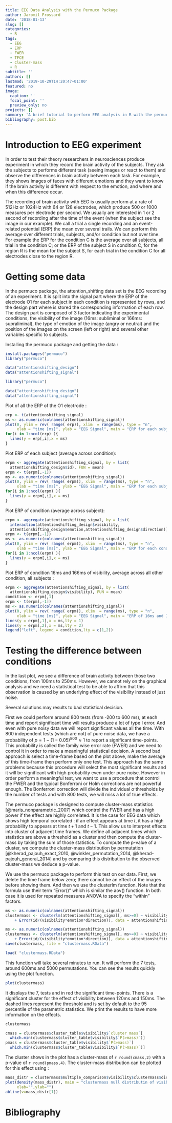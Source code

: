 ```yaml
---
title: EEG Data Analysis with the Permuco Package
author: Jaromil Frossard
date: '2018-01-13'
slug: []
categories:
  - R
tags:
  - EEG
  - ERP
  - FWER
  - TFCE
  - Cluster-mass
  - R
subtitle: ''
authors: []
lastmod: '2019-10-29T14:20:47+01:00'
featured: no
image:
  caption: ''
  focal_point: ''
  preview_only: no
projects: []
summary: 'A brief tutorial to perform EEG analysis in R with the permuco package.'
bibliography: post.bib
---
```



# Introduction to EEG experiment

In order to test their theory researchers in neurosciences produce experiment in which they record the brain activity of the subjects. They ask the subjects to performs different task (seeing images or react to them) and observe the differences in brain activity between each task. For example, they shows images of faces with different emotions and they want to know if the brain activity is different with respect to the emotion, and where and when this difference occur.

The recording of brain activity with EEG is usually perform at a rate of 512Hz or 1024Hz with 64 or 128 electrodes, which produce 500 or 1000 measures per electrode per second. We usually are interested in 1 or 2 second of recording after the time of the event (when the subject see the image in our example). We call a trial a single recording and an event-related potential (ERP) the mean over several trails. We can perform this average over different trials, subjects, and/or condition but not over time. For example the ERP for the condition C is the average over all subjects, all trial in the condition C; or the ERP of the subject S in condition C, for the region R is the mean for the subject S, for each trial in the condition C for all electrodes close to the region R.

# Getting some data

In the permuco package, the attention_shifting data set is the EEG recording of an experiment. It is split into the signal part where the ERP of the electrode O1 for each subject in each condition is represented by rows, and the design part where is stored the corresponding information of each row. The design part is composed of 3 factor indicating the experimental conditions, the visibility of the image (16ms: subliminal or 166ms: supraliminal), the type of emotion of the image (angry or neutral) and the position of the images on the screen (left or right) and several other variables specific to subjects.

Installing the permuco package and getting the data :

```r
install.packages("permuco")
library("permuco")

data("attentionshifting_design")
data("attentionshifting_signal")
```



```r
library("permuco")

data("attentionshifting_design")
data("attentionshifting_signal")
```


Plot of all the ERP of the O1 electrode :

```r
erp <- t(attentionshifting_signal)
ms <- as.numeric(colnames(attentionshifting_signal))
plot(0, ylim = rev( range( erp)), xlim  = range(ms), type = "n",
     xlab = "time [ms]", ylab = "EEG Signal", main = "ERP for each subject in each condition")
for(i in 1:ncol(erp) ){
  lines(y = erp[,i],x = ms)
}
```

Plot ERP of each subject (average across condition):

```r
erpm <- aggregate(attentionshifting_signal, by = list(
  attentionshifting_design$id), FUN = mean)
erpm <- t(erpm[,-1])
ms <- as.numeric(colnames(attentionshifting_signal))
plot(0, ylim = rev( range( erpm)), xlim  = range(ms), type = "n",
     xlab = "time [ms]", ylab = "EEG Signal", main = "ERP for each subject")
for(i in 1:ncol(erpm) ){
  lines(y = erpm[,i],x = ms)
}
```

Plot ERP of condition (average across subject):

```r
erpm <- aggregate(attentionshifting_signal, by = list(
  interaction(attentionshifting_design$visibility,
  attentionshifting_design$emotion,attentionshifting_design$direction)), FUN = mean)
erpm <- t(erpm[,-1])
ms <- as.numeric(colnames(attentionshifting_signal))
plot(0, ylim = rev( range( erpm)), xlim  = range(ms), type = "n",
     xlab = "time [ms]", ylab = "EEG Signal", main = "ERP for each condition")
for(i in 1:ncol(erpm) ){
  lines(y = erpm[,i],x = ms)
}
```



Plot ERP of condition 16ms and 166ms of visibility, average across all other condition, all subjects :

```r
erpm <- aggregate(attentionshifting_signal, by = list(
  attentionshifting_design$visibility), FUN = mean)
condition <- erpm[,1]
erpm <- t(erpm[,-1])
ms <- as.numeric(colnames(attentionshifting_signal))
plot(0, ylim = rev( range( erpm)), xlim  = range(ms), type = "n",
     xlab = "time [ms]", ylab = "EEG Signal", main = "ERP of 16ms and 166ms")
lines(y = erpm[,1],x = ms,lty = 1)
lines(y = erpm[,2],x = ms,lty = 2)
legend("left", legend = condition,lty = c(1,2))
```

# Testing the difference between conditions

In the last plot, we see a difference of brain activity between those two conditions, from 100ms to 250ms. However, we cannot rely on the graphical analysis and we need a statistical test to be able to affirm that this observation is caused by an underlying effect of the visibility instead of just noise.

Several solutions may results to bad statistical decision.

First we could perform around 800 tests (from -200 to 600 ms), at each time and report significant time will results produce a lot of type I error. And even with pure noisy data we will report significant values all the time. With 800 independent tests (which are not) of pure noise data, we have a probability of $p = 1-(1-0.05)^{800} \approx 1$ to report a significant time-points. This probability is called the family wise error rate (FWER) and we need to control it in order to make a meaningful statistical decision. A second bad approach is select a time-frame based on the plot above, make the average of this time-frame then perform only one test. This approach has the same problems because this procedure will select the most significant results and it will be significant with high probability even under pure noise. However in order perform a meaningful test, we want to use a procedure that control the FWER and the typical Bonferroni or Holm corrections are not powerful enough. The Bonferroni correction will divide the individual $\alpha$ thresholds by the number of tests and with 800 tests, we will miss a lot of true effects.

The permuco package is designed to compute cluster-mass statistics [@maris_nonparametric_2007] which control the FWER and has a high power if the effect are highly correlated. It is the case for EEG data which shows high temporal correlated : if an effect appears at time $t$, it has a high probability to appears at time $t+1$ and $t-1$. This allow us to interpret effects into cluster of adjacent time frames. We define all adjacent times which statistics are above a threshold as a cluster and then compute the cluster-mass by taking the sum of those statistics. To compute the p-value of a cluster, we compute the cluster-mass distribution by permutation [@kherad_pajouh_exact_2010, @winkler_permutation_2014, @kherad-pajouh_general_2014] and by comparing this distribution to the observed cluster-mass we deduce a p-value.

We use the permuco package to perform this test on our data. First, we delete the time frame below zero; there cannot be an effect of the images before showing them. And then we use the clusterlm function. Note that the formula use their term "Error()" which is similar the aov() function. In both case it is used for repeated measures ANOVA to specify the "within" factors.


```r
ms <- as.numeric(colnames(attentionshifting_signal))
clustermass <- clusterlm(attentionshifting_signal[, ms>=0] ~ visibility*emotion*direction
    + Error(id/(visibility*emotion*direction)), data = attentionshifting_design)
```


```r
ms <- as.numeric(colnames(attentionshifting_signal))
clustermass <- clusterlm(attentionshifting_signal[, ms>=0] ~ visibility*emotion*direction
    + Error(id/(visibility*emotion*direction)), data = attentionshifting_design)
save(clustermass, file = "clustermass.RData")
```


```r
load( "clustermass.RData")
```
This function will take several minutes to run. It will perform the 7 tests, around 600ms and 5000 permutations. You can see the results quickly using the plot function.

```r
plot(clustermass)
```

It displays the 7, tests and in red the significant time-points. There is a significant cluster for the effect of visibility between 120ms and 150ms. The dashed lines represent the threshold and is set by default to the $95$ percentile of the parametric statistics. We print the results to have more information on the effects.

```r
clustermass
```

```r
cmass = clustermass$cluster_table$visibility$`cluster mass`[
  which.min(clustermass$cluster_table$visibility$`P(>mass)`)]
pmass = clustermass$cluster_table$visibility$`P(>mass)`[
  which.min(clustermass$cluster_table$visibility$`P(>mass)`)]
```


The cluster shows in the plot has a cluster-mass of `r round(cmass,2)` with a p-value of `r round(pmass,4)`. The cluster-mass distribution can be plotted for this effect using : 

```r
mass_distr = clustermass$multiple_comparison$visibility$clustermass$distribution
plot(density(mass_distr), main = "clustermass null distributin of visibility",
     xlab="",ylab="")
abline(v=mass_distr[1])
```

# Bibliography


